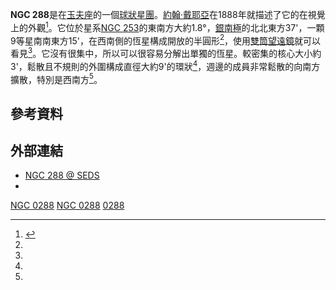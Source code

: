 {{Infobox globular cluster
| name = NGC 288
| image = [[File:NGC_288_Hubble_WikiSky.jpg|250px]]
| caption = [[哈伯太空望遠鏡|哈伯太空望遠鏡]]以[[先進巡天照相機|先進巡天照相機]]廣視野通道拍攝的NGC 288 
| credit = [[ESA|ESA]]/[[Hubble_Space_Telescope|Hubble]] & [[NASA|NASA]]
| epoch = [[J2000|J2000]]
| class = X<ref name="NSOG"/>
| ra = {{RA|00|52|45.24}}<ref name=aj140_6_1830/>
| dec = {{DEC|–26|34|57.4}}<ref name=aj140_6_1830/>
| dist_ly = {{Convert|28.7|kly|kpc|abbr=on|lk=on}}<ref name=aj139_2_476/>
| appmag_v = 9.37<ref name="simbad" />
| size_v = 13′.8<ref name="NSOG" />
| constellation = [[玉夫座|玉夫座]]
| mass_msol = {{Val|4.8|e=4}}<ref name=mnras406_3_2000/>
| radius_ly =
| v_hb =
| metal_fe = –1.14<ref name=mnras404_3_1203/>
| age = 10.62 [[Gigayear|Gyr]]<ref name=mnras404_3_1203/>
| notes =
| names = Melotte 3<ref name="simbad" />
}}
'''NGC 288'''是在[[玉夫座|玉夫座]]的一個[[球狀星團|球狀星團]]。[[約翰·戴耶亞|約翰·戴耶亞]]在1888年就描述了它的在視覺上的外觀<ref name="Dryer1888">{{cite journal
  | author = Dreyer, J. L. E.
  | title = A New General Catalogue of Nebulae and Clusters of Stars,being the Catalogue of the late Sir John F.W. Herschel, Bart., revised, corrected, and enlarged.
  | journal = Memoirs of the Royal Astronomical Society
  | year = 1888
  | volume = 49
  | pages = 1–237
  | bibcode = 1888MmRAS..49....1D }}</ref>。它位於星系[[NGC_253|NGC 253]]的東南方大約1.8°，[[銀道座標系|銀南極]]的北北東方37'，一顆9等星南南東方15'，在西南側的恆星構成開放的半圓形<ref name="NSOG" />，使用[[雙筒望遠鏡|雙筒望遠鏡]]就可以看見<ref name="NSOG" />。它沒有很集中，所以可以很容易分解出單獨的恆星。較密集的核心大小約3'，鬆散且不規則的外圍構成直徑大約9'的環狀<ref name="NSOG"/>，週邊的成員非常鬆散的向南方擴散，特別是西南方<ref name="NSOG" />。

== 參考資料 ==
{{reflist|refs=

<ref name=aj140_6_1830>{{citation | display-authors=1 | last1=Goldsbury | first1=Ryan | last2=Richer | first2=Harvey B. | last3=Anderson | first3=Jay | last4=Dotter | first4=Aaron | last5=Sarajedini | first5=Ata | last6=Woodley | first6=Kristin | title=The ACS Survey of Galactic Globular Clusters. X. New Determinations of Centers for 65 Clusters | journal=The Astronomical Journal | volume=140 | issue=6 | pages=1830–1837 | doi=10.1088/0004-6256/140/6/1830 | bibcode=2010AJ....140.1830G | postscript=. |arxiv = 1008.2755 |date=December 2010}}</ref>

<ref name=mnras404_3_1203>{{citation | last1=Forbes | first1=Duncan A. | last2=Bridges | first2=Terry | title=Accreted versus in situ Milky Way globular clusters | journal=Monthly Notices of the Royal Astronomical Society | volume=404 | issue=3 | pages=1203–1214 | doi=10.1111/j.1365-2966.2010.16373.x | bibcode=2010MNRAS.404.1203F | postscript=. |arxiv = 1001.4289 |date=May 2010}}</ref>

<ref name=mnras406_3_2000>{{citation | last1=Marks | first1=Michael | last2=Kroupa | first2=Pavel | title=Initial conditions for globular clusters and assembly of the old globular cluster population of the Milky Way | journal=Monthly Notices of the Royal Astronomical Society | volume=406 | issue=3 | pages=2000–2012 | doi=10.1111/j.1365-2966.2010.16813.x | bibcode=2010MNRAS.406.2000M | postscript=. |arxiv = 1004.2255 |date=August 2010}} Mass is from M<sub>PD</sub> on Table 1.</ref>

<ref name="NSOG">{{cite book | last=Kepple | first=George Robert | first2=Glen W. | last2=Sanner | title=The Night Sky Observer's Guide, Volume 2 | publisher=Willmann-Bell, Inc. | year=1998 | isbn=0-943396-60-3 | pages=365, 372 }}</ref>

<ref name="simbad">{{cite web | title=SIMBAD Astronomical Database | work=Results for extended name search on NGC 288 | url=http://simbad.u-strasbg.fr/sim-id.pl?Ident=NGC+0288 | accessdate=2007-02-10 }}</ref>

<ref name=aj139_2_476>{{citation | display-authors=1 | last1=Paust | first1=Nathaniel E. Q. | last2=Reid | first2=I. Neill | last3=Piotto | first3=Giampaolo | last4=Aparicio | first4=Antonio | last5=Anderson | first5=Jay | last6=Sarajedini | first6=Ata | last7=Bedin | first7=Luigi R. | last8=Chaboyer | first8=Brian | last9=Dotter | first9=Aaron | last10=Hempel | first10=Maren | last11=Majewski | first11=Steven | last12=Marín-Franch | first12=A. | last13=Milone | first13=Antonino | last14=Rosenberg | first14=Alfred | last15=Siegel | first15=Michael | title=The ACS Survey of Galactic Globular Clusters. VIII. Effects of Environment on Globular Cluster Global Mass Functions | journal=The Astronomical Journal | volume= 139 | issue= 2 | pages= 476–491 | doi=10.1088/0004-6256/139/2/476 | bibcode=2010AJ....139..476P |date=February 2010}}</ref>

}}

== 外部連結 ==
* [https://web.archive.org/web/20080511214253/http://www.seds.org/~spider/ngc/ngc.cgi?NGC+288 NGC 288 @ SEDS]
* {{WikiSky}}

<!-- Deleted image removed: [[File:NGC_288.jpg|thumb]]]] -->
{{Sky|00|52|45.3|-|26|34|43|30000}}

{{DEFAULTSORT:NGC 0288}}
[[Category:球狀星團|NGC 0288]]
[[Category:玉夫座|NGC 0288]]
[[Category:NGC天體|0288]]
